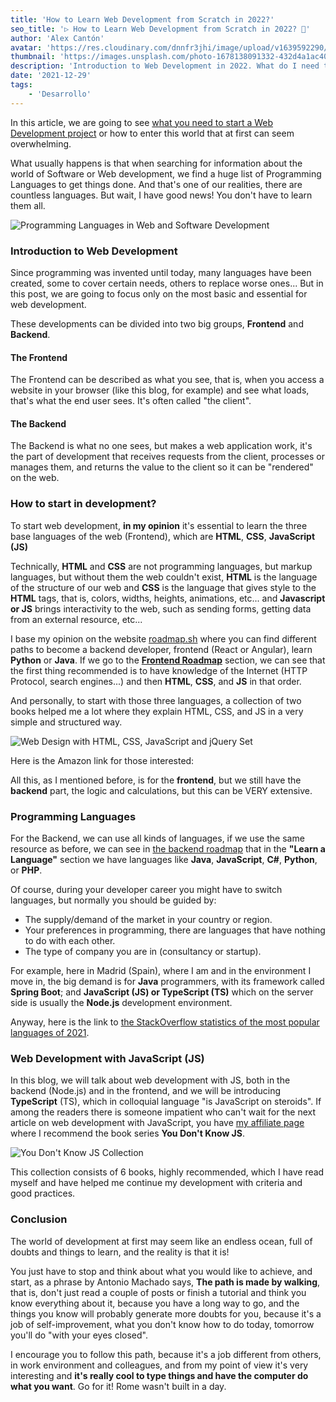 ```yaml
---
title: 'How to Learn Web Development from Scratch in 2022?'
seo_title: '▷ How to Learn Web Development from Scratch in 2022? 🎉'
author: 'Alex Cantón'
avatar: 'https://res.cloudinary.com/dnnfr3jhi/image/upload/v1639592290/Blog/alex_r0u07u.webp'
thumbnail: 'https://images.unsplash.com/photo-1678138091332-432d4a1ac407?q=80&w=3270&auto=format&fit=crop&ixlib=rb-4.1.0&ixid=M3wxMjA3fDB8MHxwaG90by1wYWdlfHx8fGVufDB8fHx8fA%3D%3D'
description: 'Introduction to Web Development in 2022. What do I need to do to become a web developer? Learn the basics to become a web programmer 🎉'
date: '2021-12-29'
tags:
    - 'Desarrollo'
---
```


In this article, we are going to see <u>what you need to start a Web Development project</u> or how to enter this world that at first can seem overwhelming.

What usually happens is that when searching for information about the world of Software or Web development, we find a huge list of Programming Languages to get things done. And that's one of our realities, there are countless languages. But wait, I have good news! You don't have to learn them all.

![Programming Languages in Web and Software Development](https://res.cloudinary.com/dnnfr3jhi/image/upload/v1640371667/Blog/Posts/empezar-desarrollo-web/programminglanguagecloud_aat5ge.webp)

### Introduction to Web Development

Since programming was invented until today, many languages have been created, some to cover certain needs, others to replace worse ones... But in this post, we are going to focus only on the most basic and essential for web development.

These developments can be divided into two big groups, **Frontend** and **Backend**.

#### The Frontend

The Frontend can be described as what you see, that is, when you access a website in your browser (like this blog, for example) and see what loads, that's what the end user sees. It's often called "the client".

#### The Backend

The Backend is what no one sees, but makes a web application work, it's the part of development that receives requests from the client, processes or manages them, and returns the value to the client so it can be "rendered" on the web.

### How to start in development?

To start web development, **in my opinion** it's essential to learn the three base languages of the web (Frontend), which are **HTML**, **CSS**, **JavaScript (JS)**

Technically, **HTML** and **CSS** are not programming languages, but markup languages, but without them the web couldn't exist, **HTML** is the language of the structure of our web and **CSS** is the language that gives style to the **HTML** tags, that is, colors, widths, heights, animations, etc... and **Javascript or JS** brings interactivity to the web, such as sending forms, getting data from an external resource, etc...

I base my opinion on the website [roadmap.sh](https://roadmap.sh/) where you can find different paths to become a backend developer, frontend (React or Angular), learn **Python** or **Java**. If we go to the **[Frontend Roadmap](https://roadmap.sh/frontend)** section, we can see that the first thing recommended is to have knowledge of the Internet (HTTP Protocol, search engines...) and then **HTML**, **CSS**, and **JS** in that order.

And personally, to start with those three languages, a collection of two books helped me a lot <AffiliateLink title="Web Design with HTML, CSS, JavaScript and jQuery Set" link="https://amzn.to/3sHmlHC" /> where they explain HTML, CSS, and JS in a very simple and structured way.

![Web Design with HTML, CSS, JavaScript and jQuery Set](https://res.cloudinary.com/dnnfr3jhi/image/upload/v1639691907/Blog/Posts/empezar-desarrollo-web/41X2i47NXUL._SX435_BO1_204_203_200__asmrdv.webp)

Here is the Amazon link for those interested: <AffiliateLink title="https://amzn.to/3sHmlHC" link="https://amzn.to/3sHmlHC" />

All this, as I mentioned before, is for the **frontend**, but we still have the **backend** part, the logic and calculations, but this can be VERY extensive.

### Programming Languages

For the Backend, we can use all kinds of languages, if we use the same resource as before, we can see in [the backend roadmap](https://roadmap.sh/backend) that in the **"Learn a Language"** section we have languages like **Java**, **JavaScript**, **C#**, **Python**, or **PHP**.

Of course, during your developer career you might have to switch languages, but normally you should be guided by:

- The supply/demand of the market in your country or region.
- Your preferences in programming, there are languages that have nothing to do with each other.
- The type of company you are in (consultancy or startup).

For example, here in Madrid (Spain), where I am and in the environment I move in, the big demand is for **Java** programmers, with its framework called **Spring Boot**; and **JavaScript (JS) or TypeScript (TS)** which on the server side is usually the **Node.js** development environment.

Anyway, here is the link to [the StackOverflow statistics of the most popular languages of 2021](https://insights.stackoverflow.com/survey/2021#technology-most-popular-technologies).

### Web Development with JavaScript (JS)

In this blog, we will talk about web development with JS, both in the backend (Node.js) and in the frontend, and we will be introducing **TypeScript** (TS), which in colloquial language "is JavaScript on steroids". If among the readers there is someone impatient who can't wait for the next article on web development with JavaScript, you have [my affiliate page](https://www.alexcantongarcia.es/afiliados) where I recommend the book series **You Don't Know JS**.

![You Don't Know JS Collection](https://res.cloudinary.com/dnnfr3jhi/image/upload/v1640555098/Blog/Posts/empezar-desarrollo-web/you-don-t-know-js-6-volumes-set-original-imaextdbysx8sj9m_rq0t5u.webp)

This collection consists of 6 books, highly recommended, which I have read myself and have helped me continue my development with criteria and good practices.

### Conclusion

The world of development at first may seem like an endless ocean, full of doubts and things to learn, and the reality is that it is!

You just have to stop and think about what you would like to achieve, and start, as a phrase by Antonio Machado says, **The path is made by walking**, that is, don't just read a couple of posts or finish a tutorial and think you know everything about it, because you have a long way to go, and the things you know will probably generate more doubts for you, because it's a job of self-improvement, what you don't know how to do today, tomorrow you'll do "with your eyes closed".

I encourage you to follow this path, because it's a job different from others, in work environment and colleagues, and from my point of view it's very interesting and **it's really cool to type things and have the computer do what you want**. Go for it! Rome wasn't built in a day. 